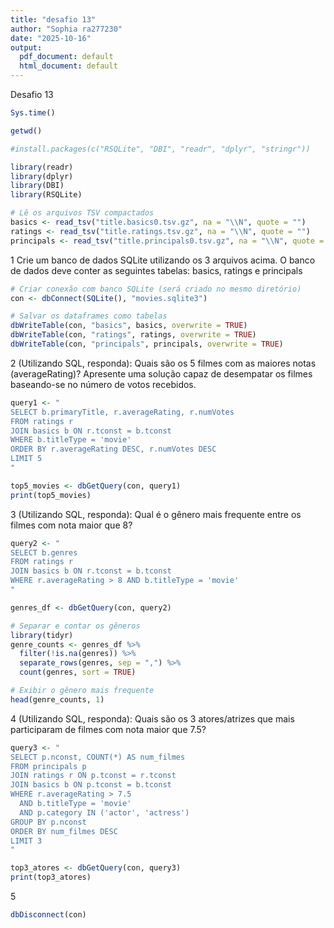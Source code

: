 ---
title: "desafio 13"
author: "Sophia ra277230"
date: "2025-10-16"
output:
  pdf_document: default
  html_document: default
---
Desafio 13
```{r}
Sys.time()
```
```{r}
getwd()
```
```{r}
#install.packages(c("RSQLite", "DBI", "readr", "dplyr", "stringr"))
```

```{r}
library(readr)
library(dplyr)
library(DBI)
library(RSQLite)

# Lê os arquivos TSV compactados
basics <- read_tsv("title.basics0.tsv.gz", na = "\\N", quote = "")
ratings <- read_tsv("title.ratings.tsv.gz", na = "\\N", quote = "")
principals <- read_tsv("title.principals0.tsv.gz", na = "\\N", quote = "")
```




1 Crie um banco de dados SQLite utilizando os 3 arquivos acima. O banco de dados deve conter as seguintes tabelas: basics, ratings e principals
```{r}
# Criar conexão com banco SQLite (será criado no mesmo diretório)
con <- dbConnect(SQLite(), "movies.sqlite3")

# Salvar os dataframes como tabelas
dbWriteTable(con, "basics", basics, overwrite = TRUE)
dbWriteTable(con, "ratings", ratings, overwrite = TRUE)
dbWriteTable(con, "principals", principals, overwrite = TRUE)

```


2 (Utilizando SQL, responda): Quais são os 5 filmes com as maiores notas (averageRating)? Apresente uma solução capaz de desempatar os filmes baseando-se no número de votos recebidos.

```{r}
query1 <- "
SELECT b.primaryTitle, r.averageRating, r.numVotes
FROM ratings r
JOIN basics b ON r.tconst = b.tconst
WHERE b.titleType = 'movie'
ORDER BY r.averageRating DESC, r.numVotes DESC
LIMIT 5
"

top5_movies <- dbGetQuery(con, query1)
print(top5_movies)
```

3 (Utilizando SQL, responda): Qual é o gênero mais frequente entre os filmes com nota maior que 8?

```{r}
query2 <- "
SELECT b.genres
FROM ratings r
JOIN basics b ON r.tconst = b.tconst
WHERE r.averageRating > 8 AND b.titleType = 'movie'
"

genres_df <- dbGetQuery(con, query2)

# Separar e contar os gêneros
library(tidyr)
genre_counts <- genres_df %>%
  filter(!is.na(genres)) %>%
  separate_rows(genres, sep = ",") %>%
  count(genres, sort = TRUE)

# Exibir o gênero mais frequente
head(genre_counts, 1)
```

4 (Utilizando SQL, responda): Quais são os 3 atores/atrizes que mais participaram de filmes com nota maior que 7.5?
```{r}
query3 <- "
SELECT p.nconst, COUNT(*) AS num_filmes
FROM principals p
JOIN ratings r ON p.tconst = r.tconst
JOIN basics b ON p.tconst = b.tconst
WHERE r.averageRating > 7.5
  AND b.titleType = 'movie'
  AND p.category IN ('actor', 'actress')
GROUP BY p.nconst
ORDER BY num_filmes DESC
LIMIT 3
"

top3_atores <- dbGetQuery(con, query3)
print(top3_atores)
```


5
```{r}
dbDisconnect(con)
```

